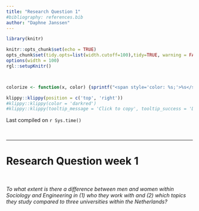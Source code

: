 ```yaml
---
title: "Research Question 1"
#bibliography: references.bib
author: "Daphne Janssen"
---
```




```r
library(knitr)

knitr::opts_chunk$set(echo = TRUE)
opts_chunk$set(tidy.opts=list(width.cutoff=100),tidy=TRUE, warning = FALSE, message = FALSE,comment = "#>", cache=TRUE, class.source=c("test"), class.output=c("test2"))
options(width = 100)
rgl::setupKnitr()



colorize <- function(x, color) {sprintf("<span style='color: %s;'>%s</span>", color, x) }

```

```r
klippy::klippy(position = c('top', 'right'))
#klippy::klippy(color = 'darkred')
#klippy::klippy(tooltip_message = 'Click to copy', tooltip_success = 'Done')
```

Last compiled on `r Sys.time()`

<!---
Last compiled on `r format(Sys.time(), '%B, %Y')`
--->

<br>

----

# Research Question week 1

<br>

*To what extent is there a difference between men and women within Sociology and Engineering in (1) who they work with and (2) which topics they study compared to three universities within the Netherlands?*




